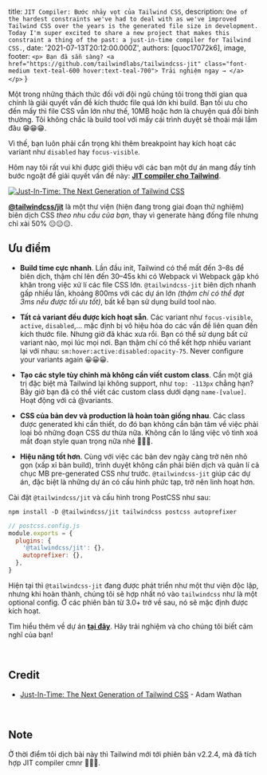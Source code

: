 
  title: `JIT Compiler: Bước nhảy vọt của Tailwind CSS`,
  description: `One of the hardest constraints we've had to deal with as we've improved Tailwind CSS over the years is the generated file size in development. Today I'm super excited to share a new project that makes this constraint a thing of the past: a just-in-time compiler for Tailwind CSS.`,
  date: '2021-07-13T20:12:00.000Z',
  authors: [quoc17072k6],
  image,
  footer: `
    <p>
      Bạn đã sẵn sàng?
      <a href="https://github.com/tailwindlabs/tailwindcss-jit" class="font-medium text-teal-600 hover:text-teal-700">
        Trải nghiệm ngay →
      </a>
    </p>
  `
}

Một trong những thách thức đối với đội ngũ chúng tôi trong thời gian qua chính là giải quyết vấn đề kích thước file quá lớn khi build. Bạn tối ưu cho đến mấy thì file CSS vẫn lớn như thế, 10MB hoặc hơn là chuyện quá đỗi bình thường. Tôi không chắc là build tool với mấy cái trình duyệt sẽ thoải mái lắm đâu 😁😁😁.

Vì thế, bạn luôn phải cẩn trọng khi thêm breakpoint hay kích hoạt các variant như `disabled` hay `focus-visible`.

Hôm nay tôi rất vui khi được giới thiệu với các bạn một dự án mang đầy tính bước ngoặt để giải quyết vấn đề này: [**JIT compiler cho Tailwind**](https://github.com/tailwindlabs/tailwindcss-jit).

<!--more-->

[![Just-In-Time: The Next Generation of Tailwind CSS](https://img.youtube.com/vi/3O_3X7InOw8/0.jpg)](https://www.youtube.com/watch?v=3O_3X7InOw8)

[**@tailwindcss/jit**](https://github.com/tailwindlabs/tailwindcss-jit) là một thư viện (hiện đang trong giai đoạn thử nghiệm) biên dịch CSS _theo nhu cầu của bạn_, thay vì generate hàng đống file nhưng chỉ xài 50% 😑😑😑.

## Ưu điểm

- **Build time cực nhanh**. Lần đầu init, Tailwind có thể mất đến 3–8s để biên dịch, thậm chí lên đến 30–45s khi có Webpack vì Webpack gặp khó khăn trong việc xử lí các file CSS lớn. `@tailwindcss-jit` biên dịch nhanh gấp nhiều lần, khoảng 800ms với các dự án lớn _(thậm chí có thể đạt 3ms nếu được tối ưu tốt)_, bất kể bạn sử dụng build tool nào.

- **Tất cả variant đều được kích hoạt sẵn**. Các variant như `focus-visible`, `active`, `disabled`,... mặc định bị vô hiệu hóa do các vấn đề liên quan đến kích thước file. Nhưng giờ đã khác xưa rồi. Bạn có thể sử dụng bất cứ variant nào, mọi lúc mọi nơi. Bạn thậm chí có thể kết hợp nhiều variant lại với nhau: `sm:hover:active:disabled:opacity-75`. Never configure your variants again 😀😀😀.

- **Tạo các style tùy chỉnh mà không cần viết custom class**. Cần một giá trị đặc biệt mà Tailwind lại không support, như `top: -113px` chẳng hạn? Bây giờ bạn đã có thể viết các custom class dưới dạng `name-[value]`. Hoạt động với cả @variants.

- **CSS của bản dev và production là hoàn toàn giống nhau**.  Các class được generated khi cần thiết, do đó bạn không cần bận tâm về việc phải loại bỏ những đoạn CSS dư thừa nữa. Không cần lo lắng việc vô tình xoá mất đoạn style quan trọng nữa nhé 🤗🤗🤗.

- **Hiệu năng tốt hơn**. Cùng với việc các bản dev ngày càng trở nên nhỏ gọn (xấp xỉ bản build), trình duyệt không cần phải biên dịch và quản lí cả chục MB pre-generated CSS như trước. `@tailwindcss-jit` giúp các dự án, đặc biệt là những dự án có cấu hình phức tạp, trở nên linh hoạt hơn.

Cài đặt `@tailwindcss/jit` và cấu hình trong PostCSS như sau:

```shell
npm install -D @tailwindcss/jit tailwindcss postcss autoprefixer
```

```js
// postcss.config.js
module.exports = {
  plugins: {
    '@tailwindcss/jit': {},
    autoprefixer: {},
  },
}
```

Hiện tại thì `@tailwindcss-jit` đang được phát triển như một thư viện độc lập, nhưng khi hoàn thành, chúng tôi sẽ hợp nhất nó vào `tailwindcss` như là một optional config. Ở các phiên bản từ 3.0+ trở về sau, nó sẽ mặc định được kích hoạt.

Tìm hiểu thêm về dự án [**tại đây**](https://github.com/tailwindlabs/tailwindcss-jit). Hãy trải nghiệm và cho chúng tôi biết cảm nghĩ của bạn!


&nbsp;

## Credit

- [Just-In-Time: The Next Generation of Tailwind CSS](https://blog.tailwindcss.com/just-in-time-the-next-generation-of-tailwind-css) - Adam Wathan


&nbsp;

## Note

Ở thời điểm tôi dịch bài này thì Tailwind mới tới phiên bản v2.2.4, mà đã tích hợp JIT compiler cmnr 🤣🤣🤣.
